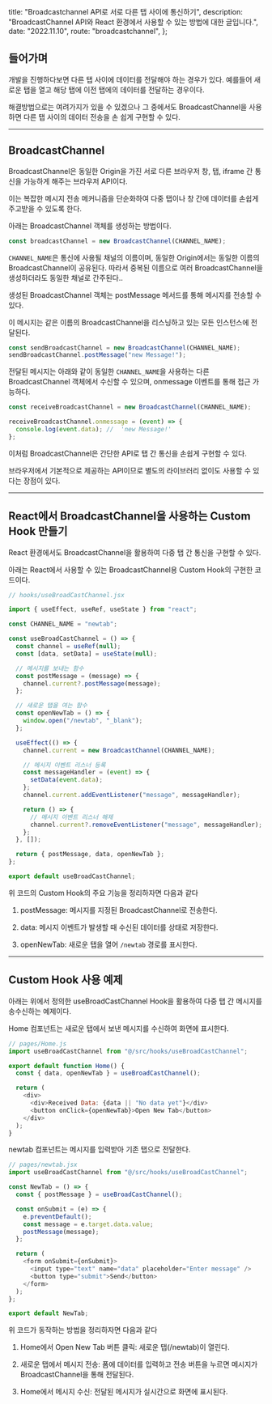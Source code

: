 
  title: "Broadcastchannel API로 서로 다른 탭 사이에 통신하기",
  description:
    "BroadcastChannel API와 React 환경에서 사용할 수 있는 방법에 대한 글입니다.",
  date: "2022.11.10",
  route: "broadcastchannel",
};

<Meta metadata={metadata} />

## 들어가며

개발을 진행하다보면 다른 탭 사이에 데이터를 전달해야 하는 경우가 있다. 예를들어 새로운 탭을 열고 해당 탭에 이전 탭에의 데이터를 전달하는 경우이다.

해결방법으로는 여려가지가 있을 수 있겠으나 그 중에서도 BroadcastChannel을 사용하면 다른 탭 사이의 데이터 전송을 손 쉽게 구현할 수 있다.

---

## BroadcastChannel

BroadcastChannel은 동일한 Origin을 가진 서로 다른 브라우저 창, 탭, iframe 간 통신을 가능하게 해주는 브라우저 API이다.

이는 복잡한 메시지 전송 메커니즘을 단순화하여 다중 탭이나 창 간에 데이터를 손쉽게 주고받을 수 있도록 한다.

아래는 BroadcastChannel 객체를 생성하는 방법이다.

```js
const broadcastChannel = new BroadcastChannel(CHANNEL_NAME);
```

`CHANNEL_NAME`은 통신에 사용될 채널의 이름이며, 동일한 Origin에서는 동일한 이름의 BroadcastChannel이 공유된다. 따라서 중복된 이름으로 여러 BroadcastChannel을 생성하더라도 동일한 채널로 간주된다..

생성된 BroadcastChannel 객체는 postMessage 메서드를 통해 메시지를 전송할 수 있다.

이 메시지는 같은 이름의 BroadcastChannel을 리스닝하고 있는 모든 인스턴스에 전달된다.

```js
const sendBroadcastChannel = new BroadcastChannel(CHANNEL_NAME);
sendBroadcastChannel.postMessage("new Message!");
```

전달된 메시지는 아래와 같이 동일한 `CHANNEL_NAME`을 사용하는 다른 BroadcastChannel 객체에서 수신할 수 있으며, onmessage 이벤트를 통해 접근 가능하다.

```js
const receiveBroadcastChannel = new BroadcastChannel(CHANNEL_NAME);

receiveBroadcastChannel.onmessage = (event) => {
  console.log(event.data); //  'new Message!'
};
```

이처럼 BroadcastChannel은 간단한 API로 탭 간 통신을 손쉽게 구현할 수 있다.

브라우저에서 기본적으로 제공하는 API이므로 별도의 라이브러리 없이도 사용할 수 있다는 장점이 있다.

---

## React에서 BroadcastChannel을 사용하는 Custom Hook 만들기

React 환경에서도 BroadcastChannel을 활용하여 다중 탭 간 통신을 구현할 수 있다.

아래는 React에서 사용할 수 있는 BroadcastChannel용 Custom Hook의 구현한 코드이다.

```jsx
// hooks/useBroadCastChannel.jsx

import { useEffect, useRef, useState } from "react";

const CHANNEL_NAME = "newtab";

const useBroadCastChannel = () => {
  const channel = useRef(null);
  const [data, setData] = useState(null);

  // 메시지를 보내는 함수
  const postMessage = (message) => {
    channel.current?.postMessage(message);
  };

  // 새로운 탭을 여는 함수
  const openNewTab = () => {
    window.open("/newtab", "_blank");
  };

  useEffect(() => {
    channel.current = new BroadcastChannel(CHANNEL_NAME);

    // 메시지 이벤트 리스너 등록
    const messageHandler = (event) => {
      setData(event.data);
    };
    channel.current.addEventListener("message", messageHandler);

    return () => {
      // 메시지 이벤트 리스너 해제
      channel.current?.removeEventListener("message", messageHandler);
    };
  }, []);

  return { postMessage, data, openNewTab };
};

export default useBroadCastChannel;
```

위 코드의 Custom Hook의 주요 기능을 정리하자면 다음과 같다

1. postMessage: 메시지를 지정된 BroadcastChannel로 전송한다.

2. data: 메시지 이벤트가 발생할 때 수신된 데이터를 상태로 저장한다.

3. openNewTab: 새로운 탭을 열어 `/newtab` 경로를 표시한다.

---

## Custom Hook 사용 예제

아래는 위에서 정의한 useBroadCastChannel Hook을 활용하여 다중 탭 간 메시지를 송수신하는 예제이다.

Home 컴포넌트는 새로운 탭에서 보낸 메시지를 수신하여 화면에 표시한다.

```js
// pages/Home.js
import useBroadCastChannel from "@/src/hooks/useBroadCastChannel";

export default function Home() {
  const { data, openNewTab } = useBroadCastChannel();

  return (
    <div>
      <div>Received Data: {data || "No data yet"}</div>
      <button onClick={openNewTab}>Open New Tab</button>
    </div>
  );
}
```

newtab 컴포넌트는 메시지를 입력받아 기존 탭으로 전달한다.

```js
// pages/newtab.jsx
import useBroadCastChannel from "@/src/hooks/useBroadCastChannel";

const NewTab = () => {
  const { postMessage } = useBroadCastChannel();

  const onSubmit = (e) => {
    e.preventDefault();
    const message = e.target.data.value;
    postMessage(message);
  };

  return (
    <form onSubmit={onSubmit}>
      <input type="text" name="data" placeholder="Enter message" />
      <button type="submit">Send</button>
    </form>
  );
};

export default NewTab;
```

위 코드가 동작하는 방법을 정리하자면 다음과 같다

1. Home에서 Open New Tab 버튼 클릭: 새로운 탭(/newtab)이 열린다.

2. 새로운 탭에서 메시지 전송: 폼에 데이터를 입력하고 전송 버튼을 누르면 메시지가 BroadcastChannel을 통해 전달된다.

3. Home에서 메시지 수신: 전달된 메시지가 실시간으로 화면에 표시된다.

